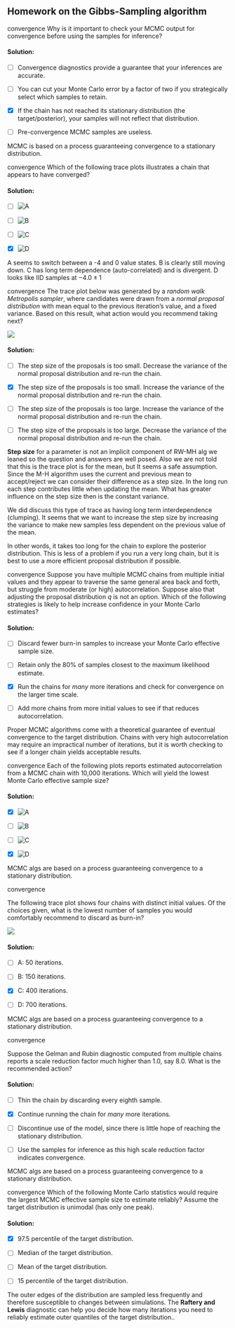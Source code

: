 ## Homework on the Gibbs-Sampling algorithm

::: {#exr-mcmc-diags-1}
[convergence]{.column-margin} Why is it important to check your MCMC output for convergence before using the samples for inference?
:::

::: {.solution .callout-tip collapse="true"}
#### Solution:

-   [ ] Convergence diagnostics provide a guarantee that your inferences are accurate.

-   [ ] You can cut your Monte Carlo error by a factor of two if you strategically select which samples to retain.

-   [x] If the chain has not reached its stationary distribution (the target/posterior), your samples will not reflect that distribution.

-   [ ] Pre-convergence MCMC samples are useless.

MCMC is based on a process guaranteeing convergence to a stationary distribution.
:::

::: {#exr-mcmc-diags-2}
[convergence]{.column-margin} Which of the following trace plots illustrates a chain that appears to have converged?
:::

::: {.solution .callout-tip collapse="true"}
#### Solution:

-   [ ] ![A](images/fsXpCO1zEeamrg55b1GZdg_af7983ee40b7834b263adbeb9e03969c_q6ex2_d.svg)

-   [ ] ![B](images/5x3Klu1zEea3FhL-vFoJEg_8258104852b5e263cf701ae182e9c701_q6ex2_c.svg)

-   [ ] ![C](images/UOQw-e10Eea3FhL-vFoJEg_54aa377026f409bcc78dca966a1e4f3e_q6ex2_b.svg)

-   [x] ![D](images/ob5IAu10EeasqQ6lVKppVA_e028a0e3d9dc5dea4bb30fc5c08adc36_q6ex2_a.svg)

A seems to switch between a -4 and 0 value states. B is clearly still moving down. C has long term dependence (auto-correlated) and is divergent. D looks like IID samples at $-4.0 \pm 1$
:::

::: {#exr-mcmc-diags-3}
[convergence]{.column-margin} The trace plot below was generated by a *random walk Metropolis sampler*, where candidates were drawn from a *normal proposal distribution* with mean equal to the previous iteration's value, and a fixed variance. Based on this result, what action would you recommend taking next?

![](images/2NUiXO1yEeabewo8vBbPEg_225bc0bcedc2b0ef553c761bf86750e4_q6ex3.svg)
:::

::: {.solution .callout-tip collapse="true"}
#### Solution:

-   [ ] The step size of the proposals is too small. Decrease the variance of the normal proposal distribution and re-run the chain.

-   [x] The step size of the proposals is too small. Increase the variance of the normal proposal distribution and re-run the chain.

-   [ ] The step size of the proposals is too large. Increase the variance of the normal proposal distribution and re-run the chain.

-   [ ] The step size of the proposals is too large. Decrease the variance of the normal proposal distribution and re-run the chain.

**Step size** for a parameter is not an implicit component of RW-MH alg we leaned so the question and answers are well posed. Also we are not told that this is the trace plot is for the mean, but It seems a safe assumption. Since the M-H algorithm uses the current and previous mean to accept/reject we can consider their difference as a step size. In the long run each step contributes little when updating the mean. What has greater influence on the step size then is the constant variance.

We did discuss this type of trace as having long term interdependence (clumping). It seems that we want to increase the step size by increasing the variance to make new samples less dependent on the previous value of the mean.

In other words, it takes too long for the chain to explore the posterior distribution. This is less of a problem if you run a very long chain, but it is best to use a more efficient proposal distribution if possible.
:::

::: {#exr-mcmc-diags-4}
[convergence]{.column-margin} Suppose you have multiple MCMC chains from multiple initial values and they appear to traverse the same general area back and forth, but struggle from moderate (or high) autocorrelation. Suppose also that adjusting the proposal distribution *q* is not an option. Which of the following strategies is likely to help increase confidence in your Monte Carlo estimates?
:::

::: {.solution .callout-tip collapse="true"}
#### Solution:

-   [ ] Discard fewer burn-in samples to increase your Monte Carlo effective sample size.

-   [ ] Retain only the 80% of samples closest to the maximum likelihood estimate.

-   [x] Run the chains for *many* more iterations and check for convergence on the larger time scale.

-   [ ] Add more chains from more initial values to see if that reduces autocorrelation.

Proper MCMC algorithms come with a theoretical guarantee of eventual convergence to the target distribution. Chains with very high autocorrelation may require an impractical number of iterations, but it is worth checking to see if a longer chain yields acceptable results.
:::

::: {#exr-mcmc-diags-5}
[convergence]{.column-margin} Each of the following plots reports estimated autocorrelation from a MCMC chain with 10,000 iterations. Which will yield the lowest Monte Carlo effective sample size?
:::

::: {.solution .callout-tip collapse="true"}
#### Solution:

-   [x] ![A](images/vgpreO1xEeabewo8vBbPEg_53783d541c0326c2a8c1b7e5f1628815_q6ex5a.svg)

-   [ ] ![B](images/McJxne1yEeaBagoSuw-pNA_7f5ac98956ddad360aff2da548170aa3_q6ex5b.svg)

-   [ ] ![C](images/SgJ7mO1yEea3FhL-vFoJEg_4390aa91c63e948cce220333d818ffca_q6ex5c.svg)

-   [x] ![D](images/gD83eu1yEeabewo8vBbPEg_5c63af755e5a93c0260733ac8aac43b8_q6ex5d.svg)

MCMC algs are based on a process guaranteeing convergence to a stationary distribution.
:::

::: {#exr-mcmc-diags-6}
[convergence]{.column-margin}

The following trace plot shows four chains with distinct initial values. Of the choices given, what is the lowest number of samples you would comfortably recommend to discard as burn-in?

![](images/Yjv5L-12Eeamrg55b1GZdg_a3fd40f0f37971fbcb1262480d165256_q6ex6.svg)
:::

::: {.solution .callout-tip collapse="true"}
#### Solution:

-   [ ] A: 50 iterations.

-   [ ] B: 150 iterations.

-   [x] C: 400 iterations.

-   [ ] D: 700 iterations.

MCMC algs are based on a process guaranteeing convergence to a stationary distribution.
:::

::: {#exr-mcmc-diags-7}
[convergence]{.column-margin}

Suppose the Gelman and Rubin diagnostic computed from multiple chains reports a scale reduction factor much higher than 1.0, say 8.0. What is the recommended action?
:::

::: {.solution .callout-tip collapse="true"}
#### Solution:

-   [ ] Thin the chain by discarding every eighth sample.

-   [x] Continue running the chain for *many* more iterations.

-   [ ] Discontinue use of the model, since there is little hope of reaching the stationary distribution.

-   [ ] Use the samples for inference as this high scale reduction factor indicates convergence.

MCMC algs are based on a process guaranteeing convergence to a stationary distribution.
:::

::: {#exr-mcmc-diags-8}
[convergence]{.column-margin} Which of the following Monte Carlo statistics would require the largest MCMC effective sample size to estimate reliably? Assume the target distribution is unimodal (has only one peak).
:::

::: {.solution .callout-tip collapse="true"}
#### Solution:

-   [x] 97.5 percentile of the target distribution.

-   [ ] Median of the target distribution.

-   [ ] Mean of the target distribution.

-   [ ] 15 percentile of the target distribution.

The outer edges of the distribution are sampled less frequently and therefore susceptible to changes between simulations. The **Raftery and Lewis** diagnostic can help you decide how many iterations you need to reliably estimate outer quantiles of the target distribution..
:::
